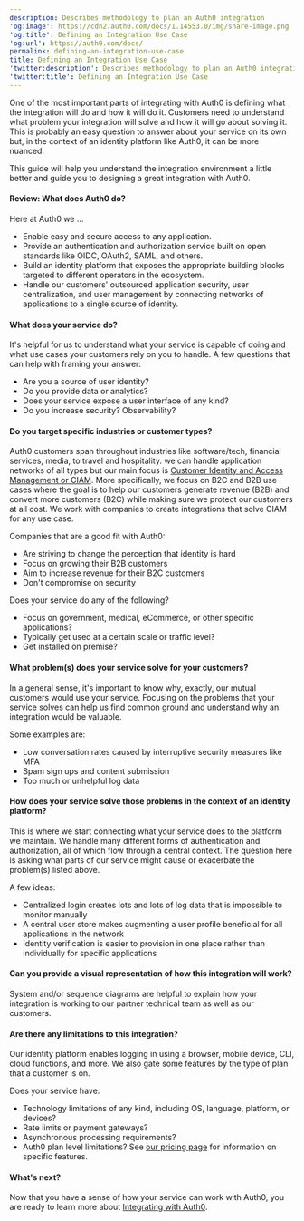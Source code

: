 ```yaml
---
description: Describes methodology to plan an Auth0 integration
'og:image': https://cdn2.auth0.com/docs/1.14553.0/img/share-image.png
'og:title': Defining an Integration Use Case
'og:url': https://auth0.com/docs/
permalink: defining-an-integration-use-case
title: Defining an Integration Use Case
'twitter:description': Describes methodology to plan an Auth0 integration
'twitter:title': Defining an Integration Use Case
---
```

One of the most important parts of integrating with Auth0 is defining what the integration will do and how it will do it. Customers need to understand what problem your integration will solve and how it will go about solving it. This is probably an easy question to answer about your service on its own but, in the context of an identity platform like Auth0, it can be more nuanced.

This guide will help you understand the integration environment a little better and guide you to designing a great integration with Auth0.

#### Review: What does Auth0 do?

Here at Auth0 we ...

* Enable easy and secure access to any application.
* Provide an authentication and authorization service built on open standards like OIDC, OAuth2, <Tooltip tip="Security Assertion Markup Language (SAML): Standardized protocol allowing two parties to exchange authentication information without a password." cta="View Glossary" href="/glossary?term=SAML">SAML</Tooltip>, and others.
* Build an identity platform that exposes the appropriate building blocks targeted to different operators in the ecosystem.
* Handle our customers' outsourced application security, user centralization, and user management by connecting networks of applications to a single source of identity.

#### What does your service do?

It's helpful for us to understand what your service is capable of doing and what use cases your customers rely on you to handle. A few questions that can help with framing your answer:

* Are you a source of user identity?
* Do you provide data or analytics?
* Does your service expose a user interface of any kind?
* Do you increase security? Observability?

#### Do you target specific industries or customer types?

Auth0 customers span throughout industries like software/tech, financial services, media, to travel and hospitality. we can handle application networks of all types but our main focus is [Customer Identity and Access Management or CIAM](https://auth0.com/blog/what-is-ciam/). More specifically, we focus on B2C and B2B use cases where the goal is to help our customers generate revenue (B2B) and convert more customers (B2C) while making sure we protect our customers at all cost. We work with companies to create integrations that solve CIAM for any use case.

Companies that are a good fit with Auth0:

* Are striving to change the perception that identity is hard
* Focus on growing their B2B customers
* Aim to increase revenue for their B2C customers
* Don't compromise on security

Does your service do any of the following?

* Focus on government, medical, eCommerce, or other specific applications?
* Typically get used at a certain scale or traffic level?
* Get installed on premise?

#### What problem(s) does your service solve for your customers?

In a general sense, it's important to know why, exactly, our mutual customers would use your service. Focusing on the problems that your service solves can help us find common ground and understand why an integration would be valuable.

Some examples are:

* Low conversation rates caused by interruptive security measures like <Tooltip tip="Multi-factor authentication (MFA): User authentication process that uses a factor in addition to username and password such as a code via SMS." cta="View Glossary" href="/glossary?term=MFA">MFA</Tooltip>
* Spam sign ups and content submission
* Too much or unhelpful log data

#### How does your service solve those problems in the context of an identity platform?

This is where we start connecting what your service does to the platform we maintain. We handle many different forms of authentication and authorization, all of which flow through a central context. The question here is asking what parts of our service might cause or exacerbate the problem(s) listed above.

A few ideas:

* Centralized login creates lots and lots of log data that is impossible to monitor manually
* A central user store makes augmenting a user profile beneficial for all applications in the network
* Identity verification is easier to provision in one place rather than individually for specific applications

#### Can you provide a visual representation of how this integration will work?

System and/or sequence diagrams are helpful to explain how your integration is working to our partner technical team as well as our customers.

#### Are there any limitations to this integration?

Our identity platform enables logging in using a browser, mobile device, CLI, cloud functions, and more. We also gate some features by the type of plan that a customer is on.

Does your service have:

* Technology limitations of any kind, including OS, language, platform, or devices?
* Rate limits or payment gateways?
* Asynchronous processing requirements?
* Auth0 plan level limitations? See [our pricing page](https://auth0.com/pricing) for information on specific features.

#### What's next?

Now that you have a sense of how your service can work with Auth0, you are ready to learn more about [Integrating with Auth0](/customize/integrations/marketplace-partners/introduction-to-integrating-with-auth0).